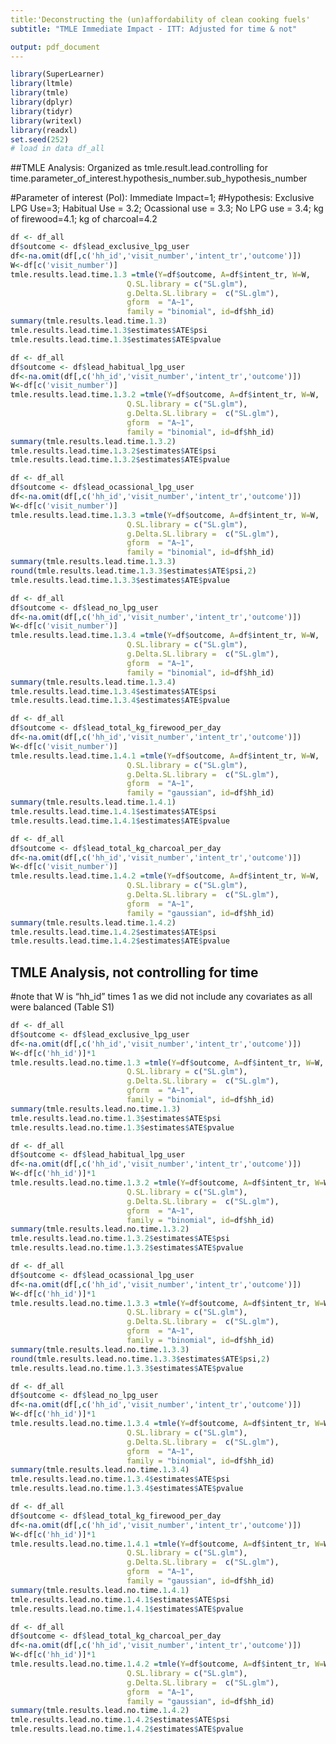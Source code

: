 ```yaml
---
title:'Deconstructing the (un)affordability of clean cooking fuels'
subtitle: "TMLE Immediate Impact - ITT: Adjusted for time & not"

output: pdf_document
---
```


```r
library(SuperLearner)
library(ltmle)
library(tmle)
library(dplyr)
library(tidyr)
library(writexl)
library(readxl)
set.seed(252)
# load in data df_all
```

##TMLE Analysis: Organized as tmle.result.lead.controlling for time.parameter_of_interest.hypothesis_number.sub_hypothesis_number 

#Parameter of interest (PoI): Immediate Impact=1;
#Hypothesis: Exclusive LPG Use=3; Habitual Use = 3.2; Ocassional use = 3.3; No LPG use = 3.4; kg of firewood=4.1; kg of charcoal=4.2

```r
df <- df_all
df$outcome <- df$lead_exclusive_lpg_user
df<-na.omit(df[,c('hh_id','visit_number','intent_tr','outcome')])
W<-df[c('visit_number')]
tmle.results.lead.time.1.3 =tmle(Y=df$outcome, A=df$intent_tr, W=W,
                          Q.SL.library = c("SL.glm"), 
                          g.Delta.SL.library =  c("SL.glm"),
                          gform  = "A~1",
                          family = "binomial", id=df$hh_id)
summary(tmle.results.lead.time.1.3)
tmle.results.lead.time.1.3$estimates$ATE$psi
tmle.results.lead.time.1.3$estimates$ATE$pvalue
```


```r
df <- df_all
df$outcome <- df$lead_habitual_lpg_user
df<-na.omit(df[,c('hh_id','visit_number','intent_tr','outcome')])
W<-df[c('visit_number')]
tmle.results.lead.time.1.3.2 =tmle(Y=df$outcome, A=df$intent_tr, W=W,
                          Q.SL.library = c("SL.glm"), 
                          g.Delta.SL.library =  c("SL.glm"),
                          gform  = "A~1",
                          family = "binomial", id=df$hh_id)
summary(tmle.results.lead.time.1.3.2)
tmle.results.lead.time.1.3.2$estimates$ATE$psi
tmle.results.lead.time.1.3.2$estimates$ATE$pvalue
```

```r
df <- df_all
df$outcome <- df$lead_ocassional_lpg_user
df<-na.omit(df[,c('hh_id','visit_number','intent_tr','outcome')])
W<-df[c('visit_number')]
tmle.results.lead.time.1.3.3 =tmle(Y=df$outcome, A=df$intent_tr, W=W,
                          Q.SL.library = c("SL.glm"), 
                          g.Delta.SL.library =  c("SL.glm"),
                          gform  = "A~1",
                          family = "binomial", id=df$hh_id)
summary(tmle.results.lead.time.1.3.3)
round(tmle.results.lead.time.1.3.3$estimates$ATE$psi,2)
tmle.results.lead.time.1.3.3$estimates$ATE$pvalue
```

```r
df <- df_all
df$outcome <- df$lead_no_lpg_user
df<-na.omit(df[,c('hh_id','visit_number','intent_tr','outcome')])
W<-df[c('visit_number')]
tmle.results.lead.time.1.3.4 =tmle(Y=df$outcome, A=df$intent_tr, W=W,
                          Q.SL.library = c("SL.glm"), 
                          g.Delta.SL.library =  c("SL.glm"),
                          gform  = "A~1",
                          family = "binomial", id=df$hh_id)
summary(tmle.results.lead.time.1.3.4)
tmle.results.lead.time.1.3.4$estimates$ATE$psi
tmle.results.lead.time.1.3.4$estimates$ATE$pvalue
```

```r
df <- df_all
df$outcome <- df$lead_total_kg_firewood_per_day
df<-na.omit(df[,c('hh_id','visit_number','intent_tr','outcome')])
W<-df[c('visit_number')]
tmle.results.lead.time.1.4.1 =tmle(Y=df$outcome, A=df$intent_tr, W=W,
                          Q.SL.library = c("SL.glm"), 
                          g.Delta.SL.library =  c("SL.glm"),
                          gform  = "A~1",
                          family = "gaussian", id=df$hh_id)
summary(tmle.results.lead.time.1.4.1)
tmle.results.lead.time.1.4.1$estimates$ATE$psi
tmle.results.lead.time.1.4.1$estimates$ATE$pvalue
```

```r
df <- df_all
df$outcome <- df$lead_total_kg_charcoal_per_day
df<-na.omit(df[,c('hh_id','visit_number','intent_tr','outcome')])
W<-df[c('visit_number')]
tmle.results.lead.time.1.4.2 =tmle(Y=df$outcome, A=df$intent_tr, W=W,
                          Q.SL.library = c("SL.glm"), 
                          g.Delta.SL.library =  c("SL.glm"),
                          gform  = "A~1",
                          family = "gaussian", id=df$hh_id)
summary(tmle.results.lead.time.1.4.2)
tmle.results.lead.time.1.4.2$estimates$ATE$psi
tmle.results.lead.time.1.4.2$estimates$ATE$pvalue
```



## TMLE Analysis, not controlling for time 

#note that W is "hh_id" times 1 as we did not include any covariates as all were balanced (Table S1)

```r
df <- df_all
df$outcome <- df$lead_exclusive_lpg_user
df<-na.omit(df[,c('hh_id','visit_number','intent_tr','outcome')])
W<-df[c('hh_id')]*1
tmle.results.lead.no.time.1.3 =tmle(Y=df$outcome, A=df$intent_tr, W=W,
                          Q.SL.library = c("SL.glm"), 
                          g.Delta.SL.library =  c("SL.glm"),
                          gform  = "A~1",
                          family = "binomial", id=df$hh_id)
summary(tmle.results.lead.no.time.1.3)
tmle.results.lead.no.time.1.3$estimates$ATE$psi
tmle.results.lead.no.time.1.3$estimates$ATE$pvalue
```

```r
df <- df_all
df$outcome <- df$lead_habitual_lpg_user
df<-na.omit(df[,c('hh_id','visit_number','intent_tr','outcome')])
W<-df[c('hh_id')]*1
tmle.results.lead.no.time.1.3.2 =tmle(Y=df$outcome, A=df$intent_tr, W=W,
                          Q.SL.library = c("SL.glm"), 
                          g.Delta.SL.library =  c("SL.glm"),
                          gform  = "A~1",
                          family = "binomial", id=df$hh_id)
summary(tmle.results.lead.no.time.1.3.2)
tmle.results.lead.no.time.1.3.2$estimates$ATE$psi
tmle.results.lead.no.time.1.3.2$estimates$ATE$pvalue
```

```r
df <- df_all
df$outcome <- df$lead_ocassional_lpg_user
df<-na.omit(df[,c('hh_id','visit_number','intent_tr','outcome')])
W<-df[c('hh_id')]*1
tmle.results.lead.no.time.1.3.3 =tmle(Y=df$outcome, A=df$intent_tr, W=W,
                          Q.SL.library = c("SL.glm"), 
                          g.Delta.SL.library =  c("SL.glm"),
                          gform  = "A~1",
                          family = "binomial", id=df$hh_id)
summary(tmle.results.lead.no.time.1.3.3)
round(tmle.results.lead.no.time.1.3.3$estimates$ATE$psi,2)
tmle.results.lead.no.time.1.3.3$estimates$ATE$pvalue
```

```r
df <- df_all
df$outcome <- df$lead_no_lpg_user
df<-na.omit(df[,c('hh_id','visit_number','intent_tr','outcome')])
W<-df[c('hh_id')]*1
tmle.results.lead.no.time.1.3.4 =tmle(Y=df$outcome, A=df$intent_tr, W=W,
                          Q.SL.library = c("SL.glm"), 
                          g.Delta.SL.library =  c("SL.glm"),
                          gform  = "A~1",
                          family = "binomial", id=df$hh_id)
summary(tmle.results.lead.no.time.1.3.4)
tmle.results.lead.no.time.1.3.4$estimates$ATE$psi
tmle.results.lead.no.time.1.3.4$estimates$ATE$pvalue
```

```r
df <- df_all
df$outcome <- df$lead_total_kg_firewood_per_day
df<-na.omit(df[,c('hh_id','visit_number','intent_tr','outcome')])
W<-df[c('hh_id')]*1
tmle.results.lead.no.time.1.4.1 =tmle(Y=df$outcome, A=df$intent_tr, W=W,
                          Q.SL.library = c("SL.glm"), 
                          g.Delta.SL.library =  c("SL.glm"),
                          gform  = "A~1",
                          family = "gaussian", id=df$hh_id)
summary(tmle.results.lead.no.time.1.4.1)
tmle.results.lead.no.time.1.4.1$estimates$ATE$psi
tmle.results.lead.no.time.1.4.1$estimates$ATE$pvalue
```

```r
df <- df_all
df$outcome <- df$lead_total_kg_charcoal_per_day
df<-na.omit(df[,c('hh_id','visit_number','intent_tr','outcome')])
W<-df[c('hh_id')]*1
tmle.results.lead.no.time.1.4.2 =tmle(Y=df$outcome, A=df$intent_tr, W=W,
                          Q.SL.library = c("SL.glm"), 
                          g.Delta.SL.library =  c("SL.glm"),
                          gform  = "A~1",
                          family = "gaussian", id=df$hh_id)
summary(tmle.results.lead.no.time.1.4.2)
tmle.results.lead.no.time.1.4.2$estimates$ATE$psi
tmle.results.lead.no.time.1.4.2$estimates$ATE$pvalue
```
